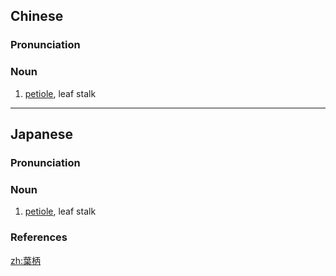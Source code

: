 {{also|叶柄}}
==Chinese==
{{zh-forms|s=叶柄}}

===Pronunciation===
{{zh-pron
|m=yèbǐng
|cat=n
}}

===Noun===
{{zh-noun}}

# {{lb|zh|botany}} [[petiole]], leaf stalk

----

==Japanese==
{{wikipedia|lang=ja}}
{{ja-kanjitab|よう|へい|yomi=o}}

===Pronunciation===
{{ja-pron|yomi=o|ようへい|acc=0|acc_ref=DJR}}

===Noun===
{{ja-noun|ようへい|hhira=えふへい}}

# {{lb|ja|botany|sort=ようへい}} [[petiole]], leaf stalk

===References===
<references/>

[[zh:葉柄]]